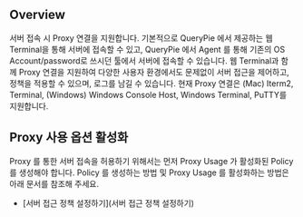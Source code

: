 ## Overview
서버 접속 시 Proxy 연결을 지원합니다. 기본적으로 QueryPie 에서 제공하는 웹 Terminal을 통해 서버에 접속할 수 있고, QueryPie 에서 Agent 를 통해 기존의 OS Account/password로 쓰시던 툴에서 서버에 접속할 수 있습니다. 웹 Terminal과 함께 Proxy 연결을 지원하여 다양한 사용자 환경에서도 문제없이 서버 접근을 제어하고, 정책을 적용할 수 있으며, 로그를 남길 수 있습니다. 현재 Proxy 연결은 (Mac) Iterm2, Terminal, (Windows) Windows Console Host, Windows Terminal, PuTTY를 지원합니다.



## Proxy 사용 옵션 활성화
Proxy 를 통한 서버 접속을 허용하기 위해서는 먼저 Proxy Usage 가 활성화된 Policy 를 생성해야 합니다. Policy 를 생성하는 방법 및 Proxy Usage 를 활성화하는 방법은 아래 문서를 참조해 주세요.

* [서버 접근 정책 설정하기](서버 접근 정책 설정하기)


